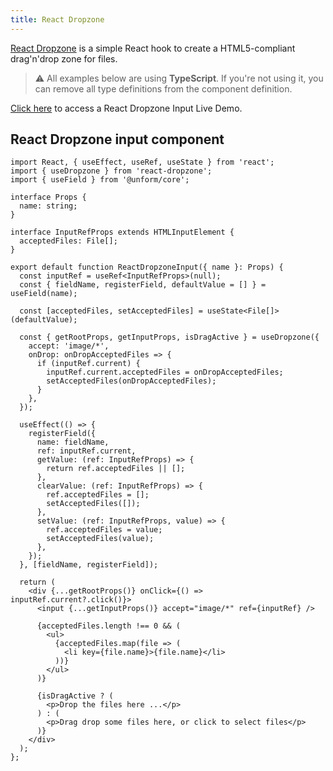 ```yaml
---
title: React Dropzone
---
```


[React Dropzone](https://react-dropzone.js.org/) is a simple React hook to create a HTML5-compliant drag'n'drop zone for files.

> ⚠️ All examples below are using **TypeScript**. If you're not using it, you can remove all type definitions from the component definition.

[Click here](https://codesandbox.io/embed/unform-web-react-dropzone-example-bhk35?autoresize=1&expanddevtools=1&fontsize=14&hidenavigation=1&theme=dark) to access a React Dropzone Input Live Demo.

## React Dropzone input component

```tsx lineNumbers=true
import React, { useEffect, useRef, useState } from 'react';
import { useDropzone } from 'react-dropzone';
import { useField } from '@unform/core';

interface Props {
  name: string;
}

interface InputRefProps extends HTMLInputElement {
  acceptedFiles: File[];
}

export default function ReactDropzoneInput({ name }: Props) {
  const inputRef = useRef<InputRefProps>(null);
  const { fieldName, registerField, defaultValue = [] } = useField(name);

  const [acceptedFiles, setAcceptedFiles] = useState<File[]>(defaultValue);

  const { getRootProps, getInputProps, isDragActive } = useDropzone({
    accept: 'image/*',
    onDrop: onDropAcceptedFiles => {
      if (inputRef.current) {
        inputRef.current.acceptedFiles = onDropAcceptedFiles;
        setAcceptedFiles(onDropAcceptedFiles);
      }
    },
  });

  useEffect(() => {
    registerField({
      name: fieldName,
      ref: inputRef.current,
      getValue: (ref: InputRefProps) => {
        return ref.acceptedFiles || [];
      },
      clearValue: (ref: InputRefProps) => {
        ref.acceptedFiles = [];
        setAcceptedFiles([]);
      },
      setValue: (ref: InputRefProps, value) => {
        ref.acceptedFiles = value;
        setAcceptedFiles(value);
      },
    });
  }, [fieldName, registerField]);

  return (
    <div {...getRootProps()} onClick={() => inputRef.current?.click()}>
      <input {...getInputProps()} accept="image/*" ref={inputRef} />

      {acceptedFiles.length !== 0 && (
        <ul>
          {acceptedFiles.map(file => (
            <li key={file.name}>{file.name}</li>
          ))}
        </ul>
      )}

      {isDragActive ? (
        <p>Drop the files here ...</p>
      ) : (
        <p>Drag drop some files here, or click to select files</p>
      )}
    </div>
  );
};
```
